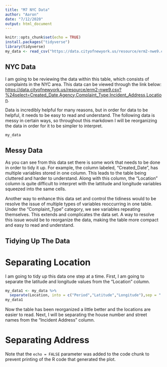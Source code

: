 ```yaml
---
title: "M7 NYC Data"
author: "Aaron"
date: "7/12/2020"
output: html_document
---
```


```r
knitr::opts_chunk$set(echo = TRUE)
install.packages("tidyverse")
library(tidyverse)
my_data <- read_csv("https://data.cityofnewyork.us/resource/erm2-nwe9.csv?%24select=Created_Date,Agency,Complaint_Type,Incident_Address,Location")
```

## NYC Data

I am going to be reviewing the data within this table, which consists of complaints in the NYC area. This data can be viewed through the link below: <https://data.cityofnewyork.us/resource/erm2-nwe9.csv?%24select=Created_Date,Agency,Complaint_Type,Incident_Address,Location>.

Data is incredibly helpful for many reasons, but in order for data to be helpful, it needs to be easy to read and understand. The following data is messy in certain ways, so throughout this markdown I will be reorganizing the data in order for it to be simpler to interpret. 

```r
my_data
```

## Messy Data

As you can see from this data set there is some work that needs to be done in order to tidy it up. For example, the column labeled, "Created_Date", has multiple variables stored in one column. This leads to the table being cluttered and harder to understand. Along with this column, the "Location" column is quite difficult to interpret with the lattitude and longitude variables squeezed into the same cells.

Another way to enhance this data set and control the tidiness would to be resolve the issue of multiple types of variables reoccurring in one table. Under the "Complaint_Type" category, we see variables repeating themselves. This extends and complicates the data set. A way to resolve this issue would be to reorganize the data, making the table more compact and easy to read and understand. 

## Tidying Up The Data

# Separating Location

I am going to tidy up this data one step at a time. First, I am going to separate the latitude and longitude values from the "Location" column. 

```r
my_data1 <- my_data %>%
  separate(Location, into = c("Period","Latitude","Longitude"),sep = " ")
my_data1

```

Now the table has been reorganized a little better and the locations are easier to read. Next, I will be separating the house number and street names from the "Incident Address" column. 

# Separating Address

Note that the `echo = FALSE` parameter was added to the code chunk to prevent printing of the R code that generated the plot.
